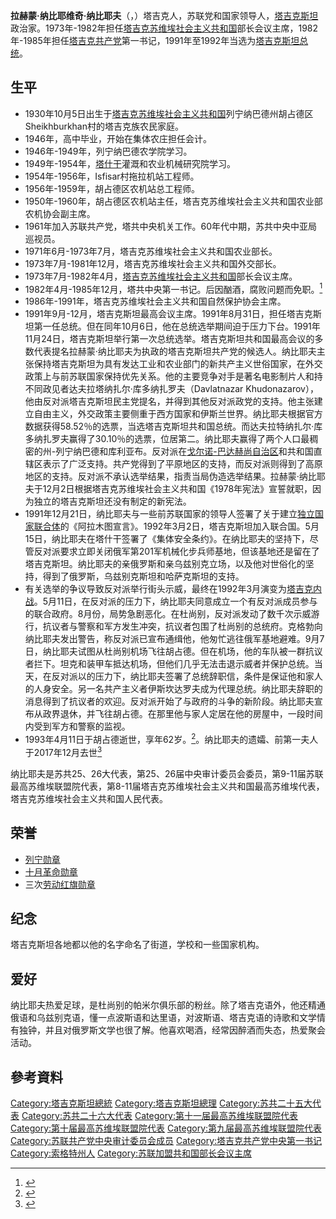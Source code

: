 {{noteTA|G1=地名}}
{{Infobox officeholder
|姓名=拉赫蒙·纳比耶维奇·纳比耶夫
|native_name= Рахмо́н Наби́евич Наби́ев
|image=
|office      = [[塔吉克苏维埃社会主义共和国|塔吉克苏维埃社会主义共和国]]部长会议主席
|term_start   = 1973年7月20日
|term_end     = 1982年4月20日
|predecessor  = 阿卜杜拉卡德·卡哈罗维奇·卡哈罗夫
|successor   = [[卡哈尔·马赫卡莫维奇·马赫卡莫夫|卡哈尔·马赫卡莫维奇·马赫卡莫夫]]
|office2      = [[塔吉克共产党|塔吉克共产党]]中央第一书记
|term_start2   = 1982年4月20日
|term_end2     = 1985年12月14日
|predecessor2  = [[贾巴尔·拉苏洛维奇·拉苏洛夫|贾巴尔·拉苏洛维奇·拉苏洛夫]]
|successor2    = 卡哈尔·马赫卡莫维奇·马赫卡莫夫
|office3        = 塔吉克斯坦最高会议主席
|term_start3    = 1991年9月22日
|term_end3      = 1991年12月2日
|predecessor3   = 卡德里丁·阿斯洛诺维奇·阿斯洛诺夫
|successor3    = 萨法拉里·肯贾耶维奇·肯贾耶夫
|office4        = [[塔吉克斯坦总统|塔吉克斯坦总统]]
|term_start4   = 代理：1991年9月23日
|term_end4     = 1991年10月7日
| primeminister4 = 伊扎图洛·哈约那夫
|predecessor4  = 卡德尔丁·阿斯洛诺维奇·阿斯洛诺夫（临时）
|successor4    = 阿克巴尔绍·伊斯坎达罗夫（临时）
|term_start5    = 1991年10月7日
|term_end5      = 1992年9月7日
|primeminister5 = {{tsl|en|Izatullo Khayoyev|伊扎图洛·哈约那夫}}<br>{{tsl|en|Akbar Mirzoyev|阿克巴尔·米尔佐耶夫}}
|predecessor5   = [[卡哈尔·马赫卡莫夫|卡哈尔·马赫卡莫夫]]<br /><small>阿克巴尔绍·伊斯坎达罗夫（临时）</small>
|successor5     = <small>阿克巴尔绍·伊斯坎达罗夫（临时）</small><br />[[埃莫马利·拉赫蒙|埃莫马利·拉赫蒙]]
|birth_date    = {{Birth date|1930|10|5|mf=y}}
|birth_place   = {{USSR}}[[塔吉克苏维埃社会主义共和国|塔吉克苏维埃社会主义共和国]]列宁纳巴德州胡占德区Sheikhburhon村
|death_date    = {{Death date and age|1993|4|11|1930|10|5|mf=y}} 
|death_place   = {{TJK}}列宁纳巴德州[[胡占德|胡占德]]
|nationality   = {{URS}}（1930-1991）<br>{{TJK}}（1991-1993）
|party         =  [[苏联共产党|苏联共产党]]（1961-1991） [[塔吉克斯坦共产党|塔吉克斯坦共产党]] （1991-1993）
|spouse        = {{en-link|迈拉姆·纳比耶娃|Mariam Nabieva}}
|children      = 1个女儿<br />1个儿子
|alma_mater    = 塔什干灌溉和农业机械研究院
|awards = 
{{{!}} style="background:transparent"
{{!}}{{列宁勋章}}{{!!}}{{十月革命勋章}}{{!!}}{{劳动红旗勋章}}{{!!}}{{劳动红旗勋章}}
{{!}}-
{{!}}{{劳动红旗勋章}}
{{!}}}
}}

'''拉赫蒙·纳比耶维奇·纳比耶夫'''（{{lang-ru|Рахмо́н Наби́евич Наби́ев}}，{{bd|1930年|10月5日|1993年|4月11日|Nabiyev, Rahmon}}）塔吉克人，苏联党和国家领导人，[[塔吉克斯坦|塔吉克斯坦]]政治家。1973年-1982年担任[[塔吉克苏维埃社会主义共和国|塔吉克苏维埃社会主义共和国]]部长会议主席，1982年-1985年担任[[塔吉克共产党|塔吉克共产党]]第一书记，1991年至1992年当选为[[塔吉克斯坦总统|塔吉克斯坦总统]]。

== 生平 ==
* 1930年10月5日出生于[[塔吉克苏维埃社会主义共和国|塔吉克苏维埃社会主义共和国]]列宁纳巴德州胡占德区Sheikhburkhan村的塔吉克族农民家庭。
* 1946年，高中毕业，开始在集体农庄担任会计。
* 1946年-1949年，列宁纳巴德农学院学习。
* 1949年-1954年，[[塔什干|塔什干]]灌溉和农业机械研究院学习。
* 1954年-1956年，Isfisar村拖拉机站工程师。
* 1956年-1959年，胡占德区农机站总工程师。
* 1950年-1960年，胡占德区农机站主任，塔吉克苏维埃社会主义共和国农业部农机协会副主席。
* 1961年加入苏联共产党，塔共中央机关工作。60年代中期，苏共中央中亚局巡视员。
* 1971年6月-1973年7月，塔吉克苏维埃社会主义共和国农业部长。
* 1973年7月-1981年12月，塔吉克苏维埃社会主义共和国外交部长。
* 1973年7月-1982年4月，[[塔吉克苏维埃社会主义共和国|塔吉克苏维埃社会主义共和国]]部长会议主席。
* 1982年4月-1985年12月，塔共中央第一书记。后因酗酒，腐败问题而免职。<ref>{{Cite web|url=http://enrin.grida.no/htmls/tadjik/soe2/eng/htm/presid.htm |title=Leaders of Tajikistan in XX-th century (1924 – 2000) |accessdate=2006-08-11 |author=Neimatullo Safarov, Victor Novikov |date=2000 |publisher=UNEP/GRID |deadurl=yes |archiveurl=https://web.archive.org/web/20060822001055/http://enrin.grida.no/htmls/tadjik/soe2/eng/htm/presid.htm |archivedate=2006-08-22 }}</ref>
* 1986年-1991年，塔吉克苏维埃社会主义共和国自然保护协会主席。
* 1991年9月-12月，塔吉克斯坦最高会议主席。1991年8月31日，担任塔吉克斯坦第一任总统。但在同年10月6日，他在总统选举期间迫于压力下台。1991年11月24日，塔吉克斯坦举行第一次总统选举。塔吉克斯坦共和国最高会议的多数代表提名拉赫蒙·纳比耶夫为执政的塔吉克斯坦共产党的候选人。纳比耶夫主张保持塔吉克斯坦为具有发达工业和农业部门的新共产主义世俗国家，在外交政策上与前苏联国家保持优先关系。他的主要竞争对手是著名电影制片人和持不同政见者达夫拉塔纳扎尔·库多纳扎罗夫（Davlatnazar Khudonazarov），他由反对派塔吉克斯坦民主党提名，并得到其他反对派政党的支持。他主张建立自由主义，外交政策主要侧重于西方国家和伊斯兰世界。纳比耶夫根据官方数据获得58.52％的选票，当选塔吉克斯坦共和国总统。而达夫拉特纳扎尔·库多纳扎罗夫赢得了30.10％的选票，位居第二。纳比耶夫赢得了两个人口最稠密的州-列宁纳巴德和库利亚布。反对派在[[戈尔诺-巴达赫尚自治区|戈尔诺-巴达赫尚自治区]]和共和国直辖区表示了广泛支持。共产党得到了平原地区的支持，而反对派则得到了高原地区的支持。反对派不承认选举结果，指责当局伪造选举结果。拉赫蒙·纳比耶夫于12月2日根据塔吉克苏维埃社会主义共和国《1978年宪法》宣誓就职，因为独立的塔吉克斯坦还没有制定的新宪法。
* 1991年12月21日，纳比耶夫与一些前苏联国家的领导人签署了关于建立[[独立国家联合体|独立国家联合体]]的《阿拉木图宣言》。1992年3月2日，塔吉克斯坦加入联合国。5月15日，纳比耶夫在塔什干签署了《集体安全条约》。在纳比耶夫的坚持下，尽管反对派要求立即关闭俄军第201军机械化步兵师基地，但该基地还是留在了塔吉克斯坦。纳比耶夫的亲俄罗斯和亲乌兹别克立场，以及他对世俗化的坚持，得到了俄罗斯，乌兹别克斯坦和哈萨克斯坦的支持。
* 有关选举的争议导致反对派举行街头示威，最终在1992年3月演变为[[塔吉克内战|塔吉克内战]]。5月11日，在反对派的压力下，纳比耶夫同意成立一个有反对派成员参与的联合政府。8月份，局势急剧恶化。在杜尚别，反对派发动了数千次示威游行，抗议者与警察和军方发生冲突，抗议者包围了杜尚别的总统府。克格勃向纳比耶夫发出警告，称反对派已宣布通缉他，他匆忙逃往俄军基地避难。9月7日，纳比耶夫试图从杜尚别机场飞往胡占德。但在机场，他的车队被一群抗议者拦下。坦克和装甲车抵达机场，但他们几乎无法击退示威者并保护总统。当天，在反对派以的压力下，纳比耶夫签署了总统辞职信，条件是保证他和家人的人身安全。另一名共产主义者伊斯坎达罗夫成为代理总统。纳比耶夫辞职的消息得到了抗议者的欢迎。反对派开始了与政府的斗争的新阶段。纳比耶夫宣布从政界退休，并飞往胡占德。在那里他与家人定居在他的房屋中，一段时间内受到军方和警察的监视。
* 1993年4月11日于胡占德逝世，享年62岁。<ref>{{Cite web |url=http://www.peoples.ru/state/king/tajikistan/rahmon_nabiev/ |title=Рахмон Набиев |access-date=2019-02-07 |archive-date=2016-06-24 |archive-url=https://web.archive.org/web/20160624190748/http://www.peoples.ru/state/king/tajikistan/rahmon_nabiev/ |dead-url=no }}</ref>。纳比耶夫的遗孀、前第一夫人{{en-link|玛丽亚·纳比耶夫|Mariam Nabieva}}于2017年12月去世<ref>{{Cite web |url=https://www.rferl.org/a/tajikistan-widow-of-first-elected-president-dies-in-fire/28945835.html |title=Widow Of Tajikistan's First Elected President Dies In Fire |access-date=2019-02-07 |archive-date=2018-01-21 |archive-url=https://web.archive.org/web/20180121050519/https://www.rferl.org/a/tajikistan-widow-of-first-elected-president-dies-in-fire/28945835.html |dead-url=no }}</ref>
纳比耶夫是苏共25、26大代表，第25、26届中央审计委员会委员，第9-11届苏联最高苏维埃联盟院代表，第8-11届塔吉克苏维埃社会主义共和国最高苏维埃代表，塔吉克苏维埃社会主义共和国人民代表。

== 荣誉 ==
* [[列宁勋章|列宁勋章]]
* [[十月革命勋章|十月革命勋章]]
* 三次[[劳动红旗勋章|劳动红旗勋章]]

== 纪念 ==
塔吉克斯坦各地都以他的名字命名了街道，学校和一些国家机构。

== 爱好 ==
纳比耶夫热爱足球，是杜尚别的帕米尔俱乐部的粉丝。除了塔吉克语外，他还精通俄语和乌兹别克语，懂一点波斯语和达里语，对波斯语、塔吉克语的诗歌和文学情有独钟，并且对俄罗斯文学也很了解。他喜欢喝酒，经常因醉酒而失态，热爱聚会活动。

== 參考資料 ==
{{Reflist}}
{{Authority control}}
{{DEFAULTSORT:Nabiyev, Rahmon}}
[[Category:塔吉克斯坦總統|Category:塔吉克斯坦總統]]
[[Category:塔吉克斯坦總理|Category:塔吉克斯坦總理]]
[[Category:苏共二十五大代表|Category:苏共二十五大代表]]
[[Category:苏共二十六大代表|Category:苏共二十六大代表]]
[[Category:第十一届最高苏维埃联盟院代表|Category:第十一届最高苏维埃联盟院代表]]
[[Category:第十届最高苏维埃联盟院代表|Category:第十届最高苏维埃联盟院代表]]
[[Category:第九届最高苏维埃联盟院代表|Category:第九届最高苏维埃联盟院代表]]
[[Category:苏联共产党中央审计委员会成员|Category:苏联共产党中央审计委员会成员]]
[[Category:塔吉克共产党中央第一书记|Category:塔吉克共产党中央第一书记]]
[[Category:索格特州人|Category:索格特州人]]
[[Category:苏联加盟共和国部长会议主席|Category:苏联加盟共和国部长会议主席]]